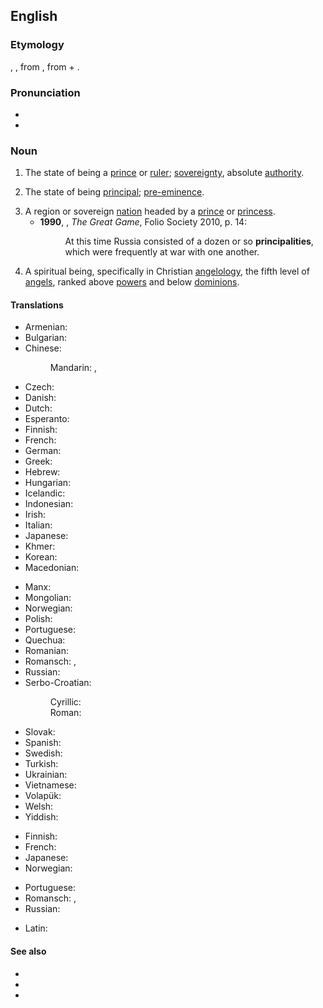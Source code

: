 {{also|Principality}}
==English==

===Etymology===
{{PIE root|en|keh₂p}}
{{bor|en|xno|principalté|withtext=1}}, {{der|en|frm|principalté}}, from {{der|en|LL.|prīncipālitās}}, from {{der|en|la|prīncipālis||principal}} + {{m|la|-tās}}.

===Pronunciation===
* {{IPA|/pɹɪnsɪˈpælɪti/|lang=en}}
* {{hyph|prin|ci|pal|i|ty|lang=en}}

===Noun===
{{en-noun|~|principalities}}

# {{lb|en|obsolete}} The state of being a [[prince]] or [[ruler]]; [[sovereignty]], absolute [[authority]]. {{defdate|14th-19th c.}}
# {{lb|en|now|_|rare}} The state of being [[principal]]; [[pre-eminence]]. {{defdate|from 14th c.}}
# A region or sovereign [[nation]] headed by a [[prince]] or [[princess]]. {{defdate|from 14th c.}}
#* '''1990''', {{w|Peter Hopkirk}}, ''The Great Game'', Folio Society 2010, p. 14:
#*: At this time Russia consisted of a dozen or so '''principalities''', which were frequently at war with one another.
# {{lb|en|theology}} A spiritual being, specifically in Christian [[angelology]], the fifth level of [[angel]]s, ranked above [[power]]s and below [[dominion]]s. {{defdate|from 16th c.}}

====Translations====
{{trans-top|region}}
* Armenian: {{t+|hy|իշխանապետություն}}
* Bulgarian: {{t-check|bg|княжество}}
* Chinese:
*: Mandarin: {{t+|cmn|公國}}, {{t+|cmn|公国|tr=gōngguó}}
* Czech: {{t|cs|knížectví|n}}
* Danish: {{t|da|fyrstedømme|n}}
* Dutch: {{t|nl|vorstendom|n}}
* Esperanto: {{t|eo|princlando}}
* Finnish: {{t+|fi|ruhtinaskunta}}
* French: {{t+|fr|principauté|f}}
* German: {{t+|de|Fürstentum|n}}
* Greek: {{t+|el|πριγκιπάτο|n}}
* Hebrew: {{t+|he|נסיכות|f|tr=nesikhut}}
* Hungarian: {{t+|hu|fejedelemség}}
* Icelandic: {{t|is|furstadæmi|n}}
* Indonesian: {{t|id|kepangeranan}}
* Irish: {{t|ga|prionsacht|f}}
* Italian: {{t+|it|principato|m}}
* Japanese: {{t+|ja|公国|tr=kōkoku}}
* Khmer: {{t|km|ក្សត្របុរី|tr=ksat bo’rəy}}
* Korean: {{t-needed|ko}}
* Macedonian: {{t|mk|кне́жевство|n}}
{{trans-mid}}
* Manx: {{t|gv|prinsaght|f}}
* Mongolian: {{t-needed|mn}}
* Norwegian: {{t|no|fyrstedømme|n}}
* Polish: {{t+|pl|księstwo|n}}
* Portuguese: {{t+|pt|principado|m}}
* Quechua: {{t|qu|awkisuyu}}
* Romanian: {{t+|ro|principat|n}}
* Romansch: {{t|rm|principadi|m}} {{q|Rumantsch Grischun|Sursilvan|Surmiran|Puter|Vallader}}, {{t|rm|prinzipadi|m}} {{qualifier|Sutsilvan}}
* Russian: {{t+|ru|кня́жество|n}}
* Serbo-Croatian:
*: Cyrillic: {{t|sh|кне́жевина|f}}
*: Roman: {{t+|sh|knéževina|f}}
* Slovak: {{t|sk|kniežatstvo|n}}
* Spanish: {{t+|es|principado|m}}
* Swedish: {{t|sv|furstendöme|n}}
* Turkish: {{t+|tr|prenslik}}
* Ukrainian: {{t|uk|kнязі́вство|n}}
* Vietnamese: {{t|vi|công quốc}}
* Volapük: {{t+|vo|plinän}}
* Welsh: {{t|cy|tywysogaeth|f}}
* Yiddish: {{t-needed|yi}}
{{trans-bottom}}

{{trans-top|in angelology}}
* Finnish: {{t+|fi|valta}}
* French: {{t+|fr|principauté|f}}
* Japanese: {{t|ja|権天使|tr=ken-tenshi}}
* Norwegian: {{t|no|fyrstedømme|n}}
{{trans-mid}}
* Portuguese: {{t+|pt|principado|m}}
* Romansch: {{t|rm|principadi|m}} {{q|Rumantsch Grischun|Sursilvan|Surmiran|Puter|Vallader}}, {{t|rm|prinzipadi|m}} {{qualifier|Sutsilvan}}
* Russian: {{t+|ru|нача́ла|n-p}}
{{trans-bottom}}

{{checktrans-top}}
* Latin: {{t-check|la|prīncipālitās|f}}
{{trans-mid}}
{{trans-bottom}}

====See also====
* {{l|en|choirs of angels}}
* {{l|en|dominion}}
* {{l|en|power}}